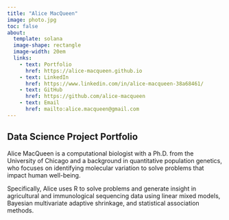 ```yaml
---
title: "Alice MacQueen"
image: photo.jpg
toc: false
about: 
  template: solana
  image-shape: rectangle
  image-width: 20em
  links:
    - text: Portfolio
      href: https://alice-macqueen.github.io
    - text: LinkedIn
      href: https://www.linkedin.com/in/alice-macqueen-38a68461/
    - text: GitHub
      href: https://github.com/alice-macqueen
    - text: Email
      href: mailto:alice.macqueen@gmail.com
---
```


## Data Science Project Portfolio

Alice MacQueen is a computational biologist with a Ph.D. from the University of Chicago and a background in quantitative population genetics, who focuses on identifying molecular variation to solve problems that impact human well-being.

Specifically, Alice uses R to solve problems and generate insight in agricultural and immunological sequencing data using linear mixed models, Bayesian multivariate adaptive shrinkage, and statistical association methods.
